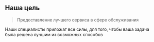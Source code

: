 ## Наша цель

> Предоставление лучшего сервиса в сфере обслуживания

Наши специалисты приложат все силы, для того, чтобы ваша задача была решена лучшим из возможных способов

